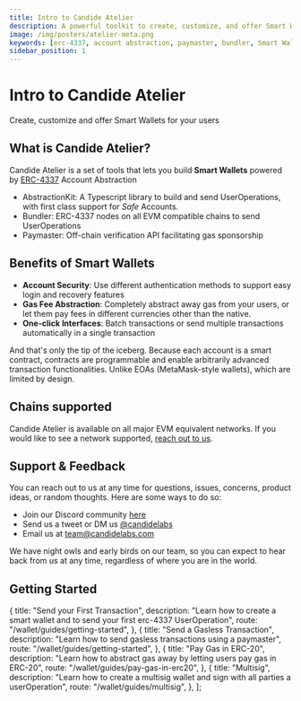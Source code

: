 ```yaml
---
title: Intro to Candide Atelier
description: A powerful toolkit to create, customize, and offer Smart Wallets. Explore ERC-4337 support, account abstraction, paymaster integration, bundler features, and seamless management of Smart Wallets
image: /img/posters/atelier-meta.png
keywords: [erc-4337, account abstraction, paymaster, bundler, Smart Wallets]
sidebar_position: 1
---
```

# Intro to Candide Atelier

Create, customize and offer Smart Wallets for your users

## What is Candide Atelier?

Candide Atelier is a set of tools that lets you build **Smart Wallets** powered by [ERC-4337](https://eips.ethereum.org/EIPS/eip-4337) Account Abstraction

- AbstractionKit: A Typescript library to build and send UserOperations, with first class support for *Safe* Accounts.
- Bundler: ERC-4337 nodes on all EVM compatible chains to send UserOperations
- Paymaster: Off-chain verification API facilitating gas sponsorship

## Benefits of Smart Wallets

- **Account Security**: Use different authentication methods to support easy login and recovery features
- **Gas Fee Abstraction**: Completely abstract away gas from your users, or let them pay fees in different currencies other than the native.
- **One-click Interfaces**: Batch transactions or send multiple transactions automatically in a single transaction

And that's only the tip of the iceberg. Because each account is a smart contract, contracts are programmable and enable arbitrarily advanced transaction functionalities. Unlike EOAs (MetaMask-style wallets), which are limited by design.

## Chains supported

Candide Atelier is available on all major EVM equivalent networks. If you would like to see a network supported, [reach out to us](https://t.me/heymarcopolo).


<NetworkList />

## Support & Feedback

You can reach out to us at any time for questions, issues, concerns, product ideas, or random thoughts. Here are some ways to do so:

- Join our Discord community [here](https://discord.gg/7R4g9XcxDQ)
- Send us a tweet or DM us [@candidelabs](https://twitter.com/candidelabs)
- Email us at team@candidelabs.com

We have night owls and early birds on our team, so you can expect to hear back from us at any time, regardless of where you are in the world.

## Getting Started


  {
    title: "Send your First Transaction",
    description:
      "Learn how to create a smart wallet and to send your first erc-4337 UserOperation",
    route: "/wallet/guides/getting-started",
  },
  {
    title: "Send a Gasless Transaction",
    description: "Learn how to send gasless transactions using a paymaster",
    route: "/wallet/guides/getting-started",
  },
  {
    title: "Pay Gas in ERC-20",
    description:
      "Learn how to abstract gas away by letting users pay gas in ERC-20",
    route: "/wallet/guides/pay-gas-in-erc20",
  },
    {
    title: "Multisig",
    description:
      "Learn how to create a multisig wallet and sign with all parties a userOperation",
    route: "/wallet/guides/multisig",
  },
];

<CardList items={GETTING_STARTED_ITEMS} />

